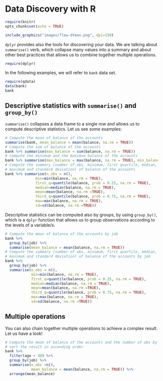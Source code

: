 
# Data Discovery with R

```r
require(knitr)
opts_chunk$set(echo = TRUE)
```


```r
include_graphics("images/flow-dtman.png", dpi=150)
```

`dplyr` provides also the tools for discovering your data. We are talking about `summarise()` verb, which collapse many values into a summary and about other best practices that allows us to combine together multiple operations. 

```r
require(dplyr)
```

In the following examples, we will refer to `bank` data set. 

```r
require(qdata)
data(bank)
bank
```


## Descriptive statistics with `summarise()` and `group_by()`

`summarise()` collapses a data frame to a single row and allows us to compute descriptive statistics.
Let us see some examples:

```r
# Compute the mean of balance of the accounts
summarise(bank, mean_balance = mean(balance, na.rm = TRUE))
# Compute the sum of balance of the accounts
bank %>% summarise(max_balance = sum(balance, na.rm = TRUE))
# Compute the minimum and the maximum balance of the accounts
bank %>% summarise(max_balance = max(balance, na.rm = TRUE), min_balance = min(balance, na.rm = TRUE))
# Compute the summary (number of obs, minimum, first quartile, median, mean, third quartile, 
# maximum and standard deviation) of balance of the accounts  
bank %>% summarise(n_obs = n(),
              min=min(balance, na.rm = TRUE),
              first_q=quantile(balance, prob = 0.25, na.rm = TRUE),
              median=median(balance, na.rm = TRUE),
              mean=mean(balance, na.rm =TRUE),
              third_q=quantile(balance, prob = 0.75, na.rm = TRUE),
              max=max(balance, na.rm = TRUE),
              sd=sd(balance, na.rm =TRUE))
```

Descriptive statistics can be computed also by groups, by using `group_by()`, which is a `dplyr` function that allows us to group observations according to the levels of a variable/s.

```r
# Compute the mean of balance of the accounts by job
bank %>% 
  group_by(job) %>%
  summarise(mean_balance = mean(balance, na.rm = TRUE))
# Compute the summary (number of obs, minimum, first quartile, median, mean, third quantile, 
# maximum and standard deviation) of balance of the accounts by job 
bank %>% 
  group_by(job) %>%
  summarise(n_obs = n(),
            min=min(balance, na.rm = TRUE),
            first_q=quantile(balance, prob = 0.25, na.rm = TRUE),
            median=median(balance, na.rm = TRUE),
            mean=mean(balance, na.rm =TRUE),
            third_q=quantile(balance, prob = 0.75, na.rm = TRUE),
            max=max(balance, na.rm = TRUE),
            sd=sd(balance, na.rm =TRUE))
```


## Multiple operations

You can also chain together multiple operations to achieve a complex result.
Let us have a look!

```r
# Compute the mean of balance of the accounts and the number of obs by job for people not older than 40 years and 
# sort the result in ascending order  
bank %>%
  filter(age < 40) %>%
  group_by(job) %>%
  summarise(n_obs =n(),
            mean_balance = mean(balance, na.rm = TRUE)) %>%
  arrange(mean_balance)
```




